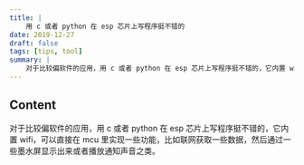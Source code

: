 ```yaml
---
title: |
    用 c 或者 python 在 esp 芯片上写程序挺不错的
date: 2019-12-27
draft: false
tags: [tips, tool]
summary: |
    对于比较偏软件的应用，用 c 或者 python 在 esp 芯片上写程序挺不错的，它内置 wifi，可以直接在 mcu 里实现一些功能，比如联网获取一些数据，然后通过一些墨水屏显示出来或者播放通知声音之类。
---
```


## Content

对于比较偏软件的应用，用 c 或者 python 在 esp 芯片上写程序挺不错的，它内置 wifi，可以直接在 mcu 里实现一些功能，比如联网获取一些数据，然后通过一些墨水屏显示出来或者播放通知声音之类。
